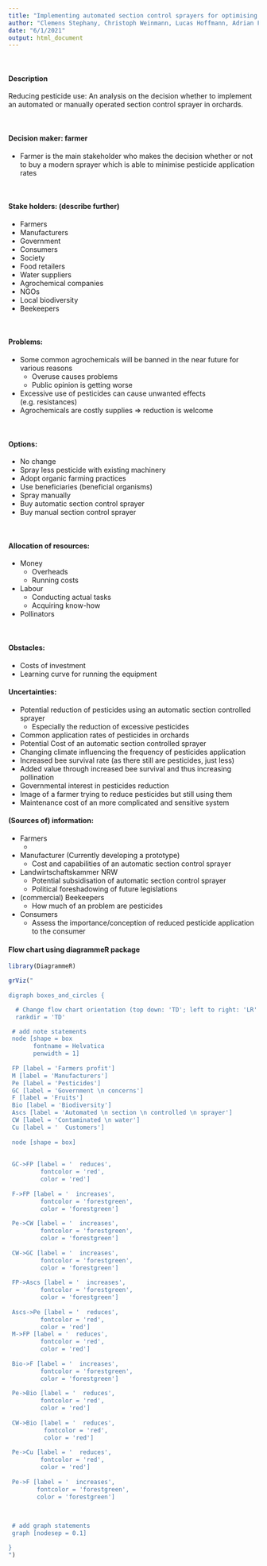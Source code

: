 ```yaml
---
title: "Implementing automated section control sprayers for optimising pesticide application in orchards"
author: "Clemens Stephany, Christoph Weinmann, Lucas Hoffmann, Adrian Fülle, Jasper Hackling"
date: "6/1/2021"
output: html_document
---
```


\ 

#### Description   
Reducing pesticide use: An analysis on the decision whether to implement an automated or manually operated section control sprayer in orchards.

\ 

#### Decision maker: farmer   
* Farmer is the main stakeholder who makes the decision whether or not to buy a modern sprayer which is able to minimise pesticide application rates

\ 

#### Stake holders: (describe further)
* Farmers 
* Manufacturers 
* Government 
* Consumers 
* Society 
* Food retailers 
* Water suppliers 
* Agrochemical companies 
* NGOs 
* Local biodiversity
* Beekeepers

\ 

#### Problems:    
* Some common agrochemicals will be banned in the near future for various reasons
  + Overuse causes problems 
  + Public opinion is getting worse   
* Excessive use of pesticides can cause unwanted effects (e.g. resistances)  
* Agrochemicals are costly supplies $\Rightarrow$ reduction is welcome  

\ 

#### Options:  
* No change 
* Spray less pesticide with existing machinery 
* Adopt organic farming practices 
* Use beneficiaries (beneficial organisms)
* Spray manually 
* Buy automatic section control sprayer
* Buy manual section control sprayer

\ 

#### Allocation of resources:  
* Money
  + Overheads
  + Running costs 
* Labour 
  + Conducting actual tasks 
  + Acquiring know-how
* Pollinators  

\ 

#### Obstacles:  
* Costs of investment
* Learning curve for running the equipment 


#### Uncertainties:  
* Potential reduction of pesticides using an automatic section controlled sprayer
  + Especially the reduction of excessive pesticides
* Common application rates of pesticides in orchards
* Potential Cost of an automatic section controlled sprayer
* Changing climate influencing the frequency of pesticides application
* Increased bee survival rate (as there still are pesticides, just less)
* Added value through increased bee survival and thus increasing pollination
* Governmental interest in pesticides reduction
* Image of a farmer trying to reduce pesticides but still using them
* Maintenance cost of an more complicated and sensitive system

#### (Sources of) information:
* Farmers
  + 
* Manufacturer (Currently developing a prototype)
  + Cost and capabilities of an automatic section control sprayer
* Landwirtschaftskammer NRW
  + Potential subsidisation of automatic section control sprayer
  + Political foreshadowing of future legislations
* (commercial) Beekeepers
  + How much of an problem are pesticides
* Consumers
  + Assess the importance/conception of reduced pesticide application to the consumer 


#### Flow chart using diagrammeR package 
```r
library(DiagrammeR)
```

```r
grViz("
      
digraph boxes_and_circles {

  # Change flow chart orientation (top down: 'TD'; left to right: 'LR' 
  rankdir = 'TD'

 # add note statements
 node [shape = box
       fontname = Helvatica
       penwidth = 1]
       
 FP [label = 'Farmers profit']
 M [label = 'Manufacturers']
 Pe [label = 'Pesticides']
 GC [label = 'Government \n concerns']
 F [label = 'Fruits']
 Bio [label = 'Biodiversity']
 Ascs [label = 'Automated \n section \n controlled \n sprayer']
 CW [label = 'Contaminated \n water']
 Cu [label = '  Customers']
 
 node [shape = box]
 
  
 GC->FP [label = '  reduces',
         fontcolor = 'red',
         color = 'red']
         
 F->FP [label = '  increases',
         fontcolor = 'forestgreen',
         color = 'forestgreen']
 
 Pe->CW [label = '  increases',
         fontcolor = 'forestgreen',
         color = 'forestgreen']
 
 CW->GC [label = '  increases',
         fontcolor = 'forestgreen',
         color = 'forestgreen']
 
 FP->Ascs [label = '  increases',
         fontcolor = 'forestgreen',
         color = 'forestgreen']
 
 Ascs->Pe [label = '  reduces',
         fontcolor = 'red',
         color = 'red']
 M->FP [label = '  reduces',
         fontcolor = 'red',
         color = 'red']
         
 Bio->F [label = '  increases',
         fontcolor = 'forestgreen',
         color = 'forestgreen']
 
 Pe->Bio [label = '  reduces',
         fontcolor = 'red',
         color = 'red']
         
 CW->Bio [label = '  reduces',
          fontcolor = 'red',
          color = 'red']
          
 Pe->Cu [label = '  reduces',
         fontcolor = 'red',
         color = 'red']
         
 Pe->F [label = '  increases',
        fontcolor = 'forestgreen',
        color = 'forestgreen']
 

 
 # add graph statements 
 graph [nodesep = 0.1]

}
")
```



 
